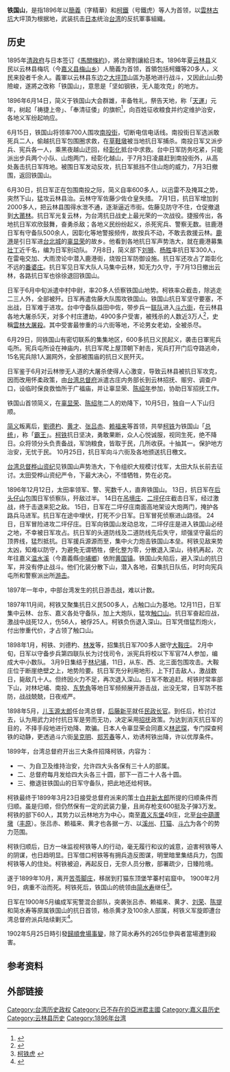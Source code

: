 
{{coord|23.624709|120.591946|region:TW|display=title}}

'''铁国山'''，是指1896年以[[簡義|簡義]]（字精華）和[[柯鐵|柯鐵]]（号鐵虎）等人为首领，以[[雲林|雲林]][[古坑|古坑]]大坪頂为根据地，武装抗击[[日本|日本]]统治[[台湾|台湾]]的反抗軍事組織。

== 历史 ==
1895年[[清政府|清政府]]与日本签订《[[馬關條約|馬關條約]]》，將台灣割讓給日本。1896年夏[[云林县|云林县]]义民以云林县梅坑（今[[嘉义县|嘉义县]][[梅山鄉_(台灣)|梅山乡]]）人簡義为首领，首領包括柯鐵等20多人，义民来投者千余人。義軍以云林县东边之[[大坪顶|大坪顶]]山區为基地进行战斗，又因此山山勢險峻，遂將之改称「铁国山」，意思是「坚如钢铁，无人能攻克」的地方。

1896年6月14日，简义于铁国山大会群雄，丰备牲礼，祭告天地，称「[[天運_(鐵國山)|天運]]」元年，树起「祷捷上帝」、「奉清征倭」的旗帜<ref name = "陈小冲">{{cite book zh | language = zh-hans | author = 陈小冲 | title = 《日本殖民统治台湾五十年史》 | format =  | url = http://book.douban.com/reading/10137190/ | date = 2005年09月1日第1版 | publisher = 社会科学文献出版社 | location = 北京 | id = ISBN 7-80190-698-5 | accessdate = 2005年09月1日第1次印刷 | pages = 页数：423页}}</ref>，向百姓征收粮食并约定维护治安，各地义军纷起响应。

6月15日，铁国山将领率700人围攻[[南投街|南投街]]，切断电信电话线。南投街日军选派敢死兵二人，偷越抗日军包围圈求救，在[[草屯鎮|草鞋墩]]被当地抗日军捕杀。南投日军又派步兵、宪兵各一人，乘黑夜越山迂回，经[[彰化市|彰化]]抵台中求救。台中日军防务吃紧，只能派出步兵两个小队、山炮两门，经彰化越山，于7月3日凌晨赶到南投街外，从高处轰击抗日军阵地。被围日军发动反攻，抗日军抵挡不住山炮的威力，7月3日撤围，返回铁国山。

6月30日，抗日军正在包围南投之际，简义自率600多人，以迅雷不及掩耳之势，突然下山，猛攻云林县治。云林守军佐藤少佐仓皇失措。
7月1日，抗日军增加到2000多人，把云林县围得水泄不通，逐渐逼近市街。佐藤见防守不住，仓促撤退到[[大莆林|大莆林]]。抗日军光复云林，为台湾抗日战史上最光荣的一次战役。捷报传出，各地抗日军欢欣鼓舞，奋勇杀敌；各地义民纷纷起义，杀死宪兵、警察无数。驻鹿港日军有守备队500余人，因彰化等地警报频传，故按兵不动，不敢去救援云林。[[鹿港鎮|鹿港]]是引日军进[[台北城|台北城]]的[[辜显荣|辜显荣]]的故乡。他看到各地抗日军声势浩大，就在鹿港募集[[壮丁|壮丁]]近千名，编为日军别动队。
7月8日，简义部下[[刘狮|刘狮]]、[[杨胜|杨胜]]率抗日军300人，在雷电交加、大雨滂论中潜入鹿港街，烧毁日军防御设施。抗日军还攻占了距彰化不远的[[番婆庄|番婆庄]]。抗日军见日军大队人马集中云林，知无力久守，于7月13日撤出云林，各路抗日军也徐徐退回铁国山。 

日军于6月中旬派遣中村中尉，率20多人侦察铁国山地势。柯铁率众截击，除逃走二三人外，全部被歼。日军再遣佐藤大队围攻铁国山。铁国山抗日军坚守要塞，不出战，日军难于进攻。台中守备队益田中佐，带步兵一[[联队|联队]]进入[[斗六街|斗六街]]，在云林县各地大屠杀5天，对多个村庄遭劫，4900多户受害，被残杀的人数近3万人<ref name="history3">{{cite journal|author=尹章義|title=日本人屠殺了多少無辜的台灣人？(三)|journal=[[歷史月刊|歷史月刊]]|volume=226|url=http://paper.udn.com/udnpaper/PII0002/110640/web/#02}}</ref>，史稱[[雲林大屠殺|雲林大屠殺]]。其中受害最惨重的斗六街等地，不论男女老幼，全被杀尽。

6月29日，同铁国山有密切联系的集集地区，600多抗日义民起义，袭击日軍宪兵屯所。宪兵屯所设在神庙内，抗日军爬上屋顶朝下射击，宪兵打开门后夺路逃命，15名宪兵除1人漏网外，全部被围庙的抗日义民歼灭。

日军鉴于6月对云林惨无人道的大屠杀使得人心激变，导致云林县被抗日军攻克，因而改用怀柔政策，由[[台湾总督府|台湾总督府]]派遣古庄内务部长到云林招抚、赈穷、调查户口，设临时保良救恤所于广福庙，并让辜显荣、[[陈绍年|陈绍年]]参加，协助日军招抚工作。

铁国山首领简义，在[[辜显荣|辜显荣]]、[[陈绍年|陈绍年]]二人的劝降下，10月5日，独自一人下山归顺。

[[简义|简义]]叛离后，[[劉德杓|劉德杓]]、[[黄才|黄才]]、[[张吕赤|张吕赤]]、[[赖福来|赖福来]]等首领，共举[[柯铁|柯铁]]为铁国山「[[总统|总统]]」，称「[[霸王|霸王]]」。[[柯铁|柯铁]]抗日坚决，勇敢果断，众人心悦诚服，视同生死，绝不降日。众将领分头负责备战，军饷粮食，皆取于民，几所收获。十抽其一。保护地方治安，无忧于民。
10月25日，抗日军向斗六街及各地颁送抗日檄文。

[[台湾总督|台湾总督]][[桦山资纪|桦山资纪]]见铁国山声势浩大，下令组织大规模讨伐军，太田大队长前去征讨。太田受桦山资纪严令，下最大决心，不惜牺牲，势在必克。

1896年12月12日，太田率领军、警、宪数千人，直奔铁国山。
13日，抗日军在[[后头仔山|后头仔山]]包围日军侦察队，歼敌过半。
14日在[[吊境庄|吊境庄]]、[[二坪仔|二坪仔]]庄截击日军，经过激战，终于击退来犯之敌。
15日，日军在二坪仔庄南面高地架设大炮两门，掩护各路兵马进军。抗日军在途中埋伏，打死不少日军。日军冒死侦察进山路径。
24日，日军冒险进攻二坪仔庄。日军向铁国山发动总攻，二坪仔庄是进入铁国山必经之地，不幸被日军攻占。抗日军的头道防线及二道防线先后失守，顽强坚守最后的顶界线，猛烈抵抗。日军援兵源源而至，集中火力炮击铁国山本垒。柯铁见敌来势太凶，知难以防守，为避免无谓牺牲，便化整为零，分散退入深山，待机再起，次年往嘉义[[温水溪|温水溪]]（今嘉義縣[[中埔鄉|中埔鄉]]）依附[[黄国镇|黄国镇]]。铁国山失陷后，避入深山的抗日军，并没有停止战斗。他们化装分散下山，潜入各地，召集抗日队伍，时时向宪兵屯所和警察派出所[[游击|游击]]。

1897年一年中，中部台湾发生的抗日游击战，难以计数。

1897年11月间，柯铁又聚集抗日义民500多人，占触口山为基地。12月11日，日军集中云林、台东、嘉义各处守备队，加上大炮队，猛攻[[触口山|触口山]]。抗日军奋起应战，激战中战死12人，伤56人，被俘25人。柯铁负伤退入深山。日军凭借猛烈炮火，付出惨重代价，才占领了触口山。

1898年1月，柯铁、刘德杓、[[林发|林发]]等，招集抗日军700多人据守[[大鞍庄|大鞍庄]]。
2月中旬，日军以守备步兵第四联队长为讨伐司令，派宪兵将校以下军官74人参加，编成大中小数队。
3月9日集结于[[林圮埔|林圮埔]]，11日，从东、西、北三面包围攻击。大鞍庄位于断崖绝壁之上，地势险要。抗日军充分利用地形，上下打击敌人，激战数日，毙敌几十人。但终因火力不足，再次退入深山。日军不敢追赶。柯铁时常率部下山，对林圮埔、南投、[[东势角|东势角]]等地日军频频展开游击战，出没无常，日军防不胜防，战战兢兢，日夜戒严。

1898年5月，[[儿玉源太郎|儿玉源太郎]]任台湾总督，[[后藤新平|后藤新平]]就任[[民政长官|民政长官]]。到任后，检讨过去，认为用武力对付抗日军是劳而无功，决定采用[[招抚|招抚]]政策。为达到消灭抗日军的目的，不择手段地进行劝降、欺骗。日本人令辜显荣会同嘉义[[林武琛|林武琛]]，专门探查柯铁的动静，更透過斗六街[[吴克明|吴克明]]、[[郑芳春|郑芳春]]等人，劝诱柯铁出降，许以优厚条件。

1899年，台湾总督府开出三大条件招降柯铁，内容为：

* 一、为自卫及维持治安，允许四大头各保有三十人的部属。
* 二、总督府每月发给四大头各三十圆，部下一百二十人各十圆。
* 三、撤退驻铁国山的日军守备队，把此地还给柯铁。

柯铁最终于1899年3月23日接受总督府派来的策士[[白井新太郎|白井新太郎]]所提的归顺条件而归顺。虽是归顺，但仍然保有一定的武装力量，且尚存枪支600挺及子弹3万发。柯铁的部下60人，其势力以云林地方为中心，南至[[嘉义东堡|嘉义东堡]]49庄，北至[[台中|台中]][[豐原區|葫蘆墩]]（[[丰原郡_(台湾)|丰原]]）。张吕赤、赖福来、黄才也各据一方、以[[溪州鄉|溪州]]、[[民雄鄉|打猫]]、[[斗六市|斗六]]为各个的势力范围。

柯铁归顺后，日方一味监视柯铁等人的行动，毫无履行和议的诚意，迫害柯铁等人的阴谋，也日趋明显。日军借口柯铁等有拥兵造反图谋，明里暗里集结兵力，包围柯铁等人的住处。柯铁被迫，再起反日，无奈人员分散，部署疏少，日臻险境。

遂于1899年10月，离开[[苦苓脚庄|苦苓脚庄]]，移居到打猫东顶堡竿蓁村岩窟中。
1900年2月9日，病重不治而死。柯铁死后，铁国山的统领由[[简水寿|简水寿]]继任<ref>[http://content.edu.tw/wiki/index.php?title=%E6%9F%AF%E9%90%B5%E8%99%8E&diff=13448 柯铁虎] {{webarchive|url=https://web.archive.org/web/20131004221637/http://content.edu.tw/wiki/index.php?title=%E6%9F%AF%E9%90%B5%E8%99%8E&diff=13448 |date=2013-10-04 }}</ref>。

日军在1900年5月编成军宪警混合部队，突袭张吕赤、赖福来、黄才、[[刘荣|刘荣]]、[[陈提|陈提]]和简水寿等原属铁国山的抗日首领，格杀黄才及100余人部属，柯铁义军旋即遭台湾总督府派兵陆续剿灭<ref>{{cite web | language = zh-hans | publisher = 新华网>台湾频道>史事钩沉 | title = 铁国山地区抗日斗争威震敌胆 | url = http://news.xinhuanet.com/taiwan/2005-08/24/content_3396860_1.htm | author = 责任编辑：董晓 | date = 2005年8月24日 | accessdate = 2005年8月24日 | deadurl = yes | archiveurl = https://web.archive.org/web/20131007224617/http://news.xinhuanet.com/taiwan/2005-08/24/content_3396860_1.htm | archivedate = 2013年10月7日 }}</ref>。

1902年5月25日時引發[[歸順會場事變|歸順會場事變]]，除了简水寿外的265位參與者當場遭到殺害。

== 参考资料 ==
{{Reflist}}

== 外部链接 ==
{{wikisourceshas|柯鐵虎征倭檄文|鐵國山議和條約}}
{{台湾历史文化与政权}}

{{DEFAULTSORT:Tiě guó shān}}
[[Category:台湾历史政权|Category:台湾历史政权]]
[[Category:已不存在的亞洲君主國|Category:已不存在的亞洲君主國]]
[[Category:嘉义县历史|Category:嘉义县历史]]
[[Category:云林县历史|Category:云林县历史]]
[[Category:1896年台湾|Category:1896年台湾]]